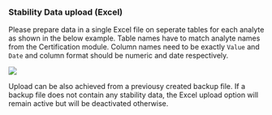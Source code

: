 ### Stability Data upload (Excel)

Please prepare data in a single Excel file on seperate tables for each analyte as shown in the below example. Table names have to match analyte names from the Certification module. Column names need to be exactly `Value` and `Date` and column format should be numeric and date respectively.

![](fig/Import_sData_FixedFormat.png)

Upload can be also achieved from a previousy created backup file. If a backup file does not contain any stability data, the Excel upload option will remain active but will be deactivated otherwise.